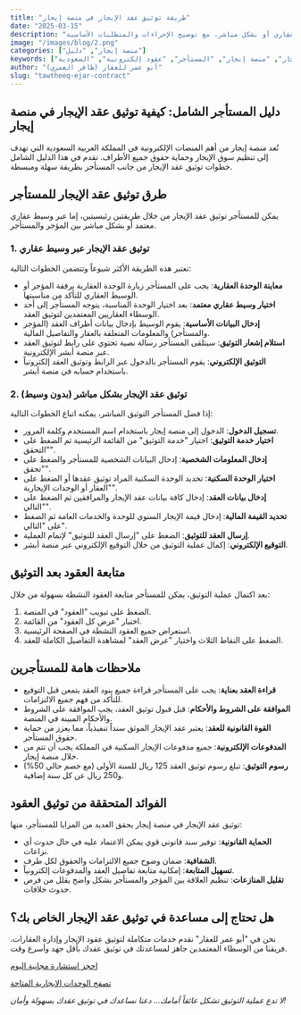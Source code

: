 ```yaml
---
title: "طريقة توثيق عقد الإيجار في منصة إيجار"
date: "2025-03-15"
description: "خطوات مفصلة للمستأجرين لتوثيق عقود الإيجار في منصة إيجار بالمملكة العربية السعودية، سواء عبر وسيط عقاري أو بشكل مباشر، مع توضيح الإجراءات والمتطلبات الأساسية."
image: "/images/blog/2.png"
categories: ["منصة إيجار", "دليل"]
keywords: ["توثيق عقد الإيجار", "منصة إيجار", "المستأجر", "عقود إلكترونية", "السعودية"]
author: "أبو عمر للعقار (ظافر العمري)"
slug: "tawtheeq-ejar-contract"
---
```


## دليل المستأجر الشامل: كيفية توثيق عقد الإيجار في منصة إيجار

تُعد منصة إيجار من أهم المنصات الإلكترونية في المملكة العربية السعودية التي تهدف إلى تنظيم سوق الإيجار وحماية حقوق جميع الأطراف. نقدم في هذا الدليل الشامل خطوات توثيق عقد الإيجار من جانب المستأجر بطريقة سهلة ومبسطة.

## طرق توثيق عقد الإيجار للمستأجر

يمكن للمستأجر توثيق عقد الإيجار من خلال طريقتين رئيسيتين، إما عبر وسيط عقاري معتمد أو بشكل مباشر بين المؤجر والمستأجر.

### 1. توثيق عقد الإيجار عبر وسيط عقاري

تعتبر هذه الطريقة الأكثر شيوعاً وتتضمن الخطوات التالية:

- **معاينة الوحدة العقارية**: يجب على المستأجر زيارة الوحدة العقارية برفقة المؤجر أو الوسيط العقاري للتأكد من مناسبتها.
- **اختيار وسيط عقاري معتمد**: بعد اختيار الوحدة المناسبة، يتوجه المستأجر إلى أحد الوسطاء العقاريين المعتمدين لتوثيق العقد.
- **إدخال البيانات الأساسية**: يقوم الوسيط بإدخال بيانات أطراف العقد (المؤجر والمستأجر) والمعلومات المتعلقة بالعقار والتفاصيل المالية.
- **استلام إشعار التوثيق**: سيتلقى المستأجر رسالة نصية تحتوي على رابط لتوثيق العقد عبر منصة أبشر الإلكترونية.
- **التوثيق الإلكتروني**: يقوم المستأجر بالدخول عبر الرابط وتوثيق العقد إلكترونياً باستخدام حسابه في منصة أبشر.

### 2. توثيق عقد الإيجار بشكل مباشر (بدون وسيط)

إذا فضل المستأجر التوثيق المباشر، يمكنه اتباع الخطوات التالية:

- **تسجيل الدخول**: الدخول إلى منصة إيجار باستخدام اسم المستخدم وكلمة المرور.
- **اختيار خدمة التوثيق**: اختيار "خدمة التوثيق" من القائمة الرئيسية ثم الضغط على "التحقق".
- **إدخال المعلومات الشخصية**: إدخال البيانات الشخصية للمستأجر والضغط على "تحقق".
- **اختيار الوحدة السكنية**: تحديد الوحدة السكنية المراد توثيق عقدها أو الضغط على "العقار أو الوحدات الإيجارية".
- **إدخال بيانات العقد**: إدخال كافة بيانات عقد الإيجار والمرافقين ثم الضغط على "التالي".
- **تحديد القيمة المالية**: إدخال قيمة الإيجار السنوي للوحدة والخدمات العامة ثم الضغط على "التالي".
- **إرسال العقد للتوثيق**: الضغط على "إرسال العقد للتوثيق" لإتمام العملية.
- **التوقيع الإلكتروني**: إكمال عملية التوثيق من خلال التوقيع الإلكتروني عبر منصة أبشر.

## متابعة العقود بعد التوثيق

بعد اكتمال عملية التوثيق، يمكن للمستأجر متابعة العقود النشطة بسهولة من خلال:

1. الضغط على تبويب "العقود" في المنصة.
2. اختيار "عرض كل العقود" من القائمة.
3. استعراض جميع العقود النشطة في الصفحة الرئيسية.
4. الضغط على النقاط الثلاث واختيار "عرض العقد" لمشاهدة التفاصيل الكاملة للعقد.

## ملاحظات هامة للمستأجرين

- **قراءة العقد بعناية**: يجب على المستأجر قراءة جميع بنود العقد بتمعن قبل التوقيع للتأكد من فهم جميع الالتزامات.
- **الموافقة على الشروط والأحكام**: قبل قبول توثيق العقد، يجب الموافقة على الشروط والأحكام المبينة في المنصة.
- **القوة القانونية للعقد**: يعتبر عقد الإيجار الموثق سنداً تنفيذياً، مما يعزز من حماية حقوق المستأجر.
- **المدفوعات الإلكترونية**: جميع مدفوعات الإيجار السكنية في المملكة يجب أن تتم من خلال منصة إيجار.
- **رسوم التوثيق**: تبلغ رسوم توثيق العقد 125 ريال للسنة الأولى (مع خصم حالي 50%) و250 ريال عن كل سنة إضافية.

## الفوائد المتحققة من توثيق العقود

توثيق عقد الإيجار في منصة إيجار يحقق العديد من المزايا للمستأجر، منها:

- **الحماية القانونية**: توفير سند قانوني قوي يمكن الاعتماد عليه في حال حدوث أي نزاعات.
- **الشفافية**: ضمان وضوح جميع الالتزامات والحقوق لكل طرف.
- **تسهيل المتابعة**: إمكانية متابعة تفاصيل العقد والمدفوعات إلكترونياً.
- **تقليل المنازعات**: تنظيم العلاقة بين المؤجر والمستأجر بشكل واضح يقلل من فرص حدوث خلافات.

## هل تحتاج إلى مساعدة في توثيق عقد الإيجار الخاص بك؟

نحن في "أبو عمر للعقار" نقدم خدمات متكاملة لتوثيق عقود الإيجار وإدارة العقارات. فريقنا من الوسطاء المعتمدين جاهز لمساعدتك في توثيق عقدك بأقل جهد وأسرع وقت.

[احجز استشارة مجانية اليوم](https://alamridhafer.com/contact)

[تصفح الوحدات الإيجارية المتاحة](https://alamridhafer.com/services)

*لا تدع عملية التوثيق تشكل عائقاً أمامك... دعنا نساعدك في توثيق عقدك بسهولة وأمان!*
